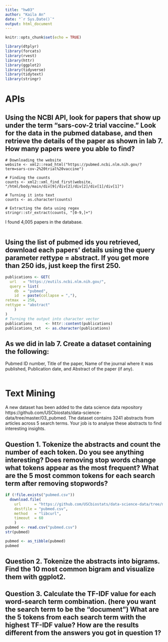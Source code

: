 ```yaml
---
title: "hw03"
author: "Kaila An"
date: "`r Sys.Date()`"
output: html_document
---
```


```r
knitr::opts_chunk$set(echo = TRUE)
```

```r
library(dtplyr)
library(forcats)
library(rvest)
library(httr)
library(ggplot2)
library(tidyverse)
library(tidytext)
library(stringr)
```

# APIs

## Using the NCBI API, look for papers that show up under the term “sars-cov-2 trial vaccine.” Look for the data in the pubmed database, and then retrieve the details of the paper as shown in lab 7. How many papers were you able to find?

```r-number-of-papers
# Downloading the website
website <- xml2::read_html("https://pubmed.ncbi.nlm.nih.gov/?term=sars-cov-2%20trial%20vaccine")

# Finding the counts
counts <- xml2::xml_find_first(website, "/html/body/main/div[9]/div[2]/div[2]/div[1]/div[1]")

# Turning it into text
counts <- as.character(counts)

# Extracting the data using regex
stringr::str_extract(counts, "[0-9,]+")
```

I found 4,005 papers in the database.

```r-details

```


## Using the list of pubmed ids you retrieved, download each papers’ details using the query parameter rettype = abstract. If you get more than 250 ids, just keep the first 250.

```r
publications <- GET(
  url   = "https://eutils.ncbi.nlm.nih.gov/",
  query = list(
    db  = "pubmed",
    id  = paste(collapse = ","),
retmax  = 250,
rettype = "abstract"
    )
)
# Turning the output into character vector
publications      <- httr::content(publications)
publications_txt  <- as.character(publications)
```


## As we did in lab 7. Create a dataset containing the following:

Pubmed ID number,
Title of the paper,
Name of the journal where it was published,
Publication date, and
Abstract of the paper (if any).

```r

```


# Text Mining
A new dataset has been added to the data science data repository https://github.com/USCbiostats/data-science-data/tree/master/03_pubmed. The dataset contains 3241 abstracts from articles across 5 search terms. Your job is to analyse these abstracts to find interesting insights.

## Question 1. Tokenize the abstracts and count the number of each token. Do you see anything interesting? Does removing stop words change what tokens appear as the most frequent? What are the 5 most common tokens for each search term after removing stopwords?

```r
if (!file.exists("pubmed.csv"))
  download.file(
    url      = "https://github.com/USCbiostats/data-science-data/tree/master/03_pubmed",
    destfile = "pubmed.csv",
    method   = "libcurl",
    timeout  = 60
    )
pubmed <- read.csv("pubmed.csv")
str(pubmed)
```

```r
pubmed <- as_tibble(pubmed)
pubmed
```





## Question 2. Tokenize the abstracts into bigrams. Find the 10 most common bigram and visualize them with ggplot2.

## Question 3. Calculate the TF-IDF value for each word-search term combination. (here you want the search term to be the “document”) What are the 5 tokens from each search term with the highest TF-IDF value? How are the results different from the answers you got in question 1?



















